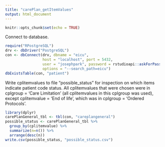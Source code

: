 ```yaml
---
title: "carePlan_getItemValues"
output: html_document
---
```


```r
knitr::opts_chunk$set(echo = TRUE)
```

Connect to database.

```r
require("RPostgreSQL")
drv <- dbDriver("PostgreSQL")
con <- dbConnect(drv, dbname = "eicu",
                 host = "localhost", port = 5432,
                 user = "josephpark", password = rstudioapi::askForPassword("Database password"),
                 options = "--search_path=eicu")
dbExistsTable(con, "patient")
```

Write cplitemvalues to file "possible_status" for inspection on which items indicate patient code status.
All cplitemvalues that were chosen were in cplgroup = 'Care Limitation' (all cplitemvalues in this cplgroup was used),
  except cplitemvalue = 'End of life', which was in cplgroup = 'Ordered Protocols'.

```r
library(dplyr)
carePlanGeneral_tbl <- tbl(con, "careplangeneral")
possible_status <- carePlanGeneral_tbl %>% 
  group_by(cplitemvalue) %>%
  summarize(n=n()) %>%
  arrange(desc(n))
write.csv(possible_status, "possible_status.csv")
```